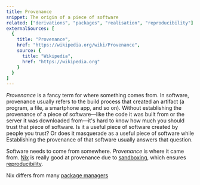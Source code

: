 ```yaml
---
title: Provenance
snippet: The origin of a piece of software
related: ["derivations", "packages", "realisation", "reproducibility"]
externalSources: [
  {
    title: "Provenance",
    href: "https://wikipedia.org/wiki/Provenance",
    source: {
      title: "Wikipedia",
      href: "https://wikipedia.org"
    }
  }
]
---
```


*Provenance* is a fancy term for where something comes from.
In software, provenance usually refers to the build process that created an artifact (a program, a file, a smartphone app, and so on).
Without establishing the provenance of a piece of software&mdash;like the code it was built from or the server it was downloaded from&mdash;it's hard to know how much you should trust that piece of software.
Is it a useful piece of software created by people you trust?
Or does it masquerade as a useful piece of software while
Establishing the provenance of that software usually answers that question.


Software needs to come from somewhere.
*Provenance* is where it came from.
[Nix] is really good at provenance due to [sandboxing], which ensures [reproducibility].

Nix differs from many [package managers][pkg]

[nix]: /concepts/nix
[pkg]: /concepts/package-management
[reproducibility]: /concepts/reproducibility
[sandboxing]: /concepts/sandboxing
[wikipedia]: https://wikipedia.org/wiki/Provenance

